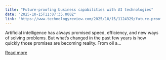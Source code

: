 ```yaml
---
title: "Future-proofing business capabilities with AI technologies"
date: "2025-10-15T11:07:35.000Z"
link: "https://www.technologyreview.com/2025/10/15/1124329/future-proofing-business-capabilities-with-ai-technologies/"
---
```


Artificial intelligence has always promised speed, efficiency, and new ways of solving problems. But what’s changed in the past few years is how quickly those promises are becoming reality. From oil a...

[Read more](https://www.technologyreview.com/2025/10/15/1124329/future-proofing-business-capabilities-with-ai-technologies/)
